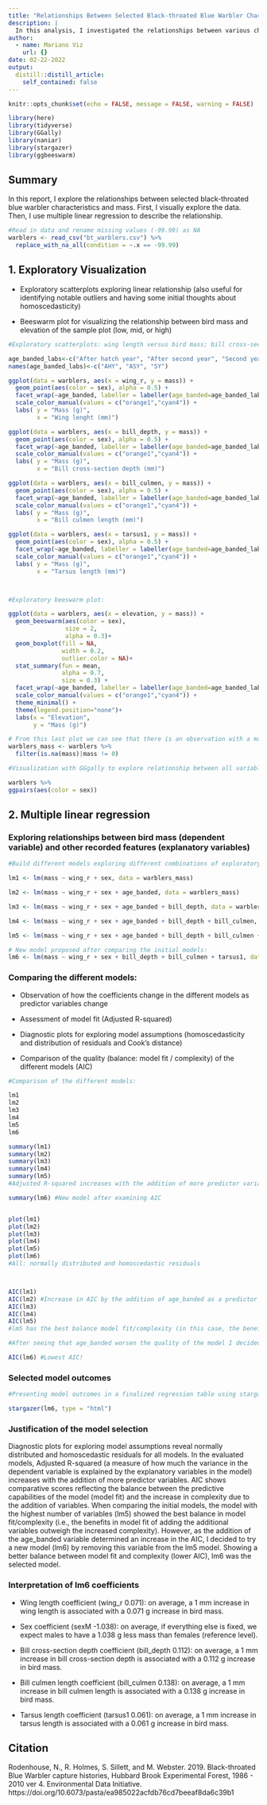 ```yaml
---
title: "Relationships Between Selected Black-throated Blue Warbler Characteristics and Mass"
description: |
  In this analysis, I investigated the relationships between various characteristics of black-throated blue warblers and their mass using multiple linear regression. The analysis began with exploratory visualizations, including scatterplots and beeswarm plots, to identify potential linear relationships and outliers. Then, I performed multiple linear regression to quantitatively describe the relationships between mass and other recorded features such as wing length, sex, bill dimensions, and tarsus length. Model selection was based on diagnostic plots, Adjusted R-squared, and AIC scores to ensure the best balance between model fit and complexity.
author:
  - name: Mariano Viz
    url: {}
date: 02-22-2022
output:
  distill::distill_article:
    self_contained: false
---
```


```r
knitr::opts_chunk$set(echo = FALSE, message = FALSE, warning = FALSE)

library(here)
library(tidyverse)
library(GGally)
library(naniar)
library(stargazer)
library(ggbeeswarm)
```

## Summary 
In this report, I explore the relationships between selected black-throated blue warbler characteristics and mass. First, I visually explore the data. Then, I use multiple linear regression to describe the relationship. 



```r
#Read in data and rename missing values (-99.99) as NA
warblers <- read_csv("bt_warblers.csv") %>% 
  replace_with_na_all(condition = ~.x == -99.99)


```

## 1. Exploratory Visualization

- Exploratory scatterplots exploring linear relationship (also useful for identifying notable outliers and having some initial thoughts about homoscedasticity)

- Beeswarm plot for visualizing the relationship between bird mass and elevation of the sample plot (low, mid, or high)


```r

#Exploratory scatterplots: wing length versus bird mass; bill cross-section depth versus bird mass; bill culmen length versus bird mass; tarsus length versus bird mass.

age_banded_labs<-c("After hatch year", "After second year", "Second year")
names(age_banded_labs)<-c("AHY", "ASY", "SY")

ggplot(data = warblers, aes(x = wing_r, y = mass)) + 
  geom_point(aes(color = sex), alpha = 0.5) +
  facet_wrap(~age_banded, labeller = labeller(age_banded=age_banded_labs))+
  scale_color_manual(values = c("orange1","cyan4")) +
  labs( y = "Mass (g)",
        x = "Wing lenght (mm)")

ggplot(data = warblers, aes(x = bill_depth, y = mass)) + 
  geom_point(aes(color = sex), alpha = 0.5) +
  facet_wrap(~age_banded, labeller = labeller(age_banded=age_banded_labs))+
  scale_color_manual(values = c("orange1","cyan4")) +
  labs( y = "Mass (g)",
        x = "Bill cross-section depth (mm)")

ggplot(data = warblers, aes(x = bill_culmen, y = mass)) + 
  geom_point(aes(color = sex), alpha = 0.5) +
  facet_wrap(~age_banded, labeller = labeller(age_banded=age_banded_labs))+
  scale_color_manual(values = c("orange1","cyan4")) +
  labs( y = "Mass (g)",
        x = "Bill culmen length (mm)")

ggplot(data = warblers, aes(x = tarsus1, y = mass)) + 
  geom_point(aes(color = sex), alpha = 0.5) +
  facet_wrap(~age_banded, labeller = labeller(age_banded=age_banded_labs))+
  scale_color_manual(values = c("orange1","cyan4")) +
  labs( y = "Mass (g)",
        x = "Tarsus length (mm)")



#Exploratory beeswarm plot:

ggplot(data = warblers, aes(x = elevation, y = mass)) +
  geom_beeswarm(aes(color = sex),
                size = 2,
                alpha = 0.3)+
  geom_boxplot(fill = NA, 
               width = 0.2, 
               outlier.color = NA)+
  stat_summary(fun = mean,
               alpha = 0.7,
               size = 0.3) +
  facet_wrap(~age_banded, labeller = labeller(age_banded=age_banded_labs))+
  scale_color_manual(values = c("orange1","cyan4")) +
  theme_minimal() +
  theme(legend.position="none")+
  labs(x = "Elevation",
       y = "Mass (g)") 

# From this last plot we can see that there is an observation with a mass of 0 grams. I assume that this value represents an error and I decide to remove it:
warblers_mass <- warblers %>% 
  filter(is.na(mass)|mass != 0)

```


```r
#Visualization with GGgally to explore relationship between all variables and actual correlation (not shown on HTML):

warblers %>% 
ggpairs(aes(color = sex))


```


## 2. Multiple linear regression

### Exploring relationships between bird mass (dependent variable) and other recorded features (explanatory variables)


```r
#Build different models exploring different combinations of exploratory variables

lm1 <- lm(mass ~ wing_r + sex, data = warblers_mass)

lm2 <- lm(mass ~ wing_r + sex + age_banded, data = warblers_mass)

lm3 <- lm(mass ~ wing_r + sex + age_banded + bill_depth, data = warblers_mass)

lm4 <- lm(mass ~ wing_r + sex + age_banded + bill_depth + bill_culmen, data = warblers_mass)

lm5 <- lm(mass ~ wing_r + sex + age_banded + bill_depth + bill_culmen + tarsus1, data = warblers_mass)

# New model proposed after comparing the initial models:
lm6 <- lm(mass ~ wing_r + sex + bill_depth + bill_culmen + tarsus1, data = warblers_mass) 


```


### Comparing the different models:

- Observation of how the coefficients change in the different models as predictor variables change 

- Assessment of model fit (Adjusted R-squared)

- Diagnostic plots for exploring model assumptions (homoscedasticity and distribution of residuals and Cook's distance)

- Comparison of the quality (balance: model fit / complexity) of the different models (AIC)


```r

#Comparison of the different models: 

lm1
lm2
lm3
lm4
lm5
lm6

summary(lm1)
summary(lm2)
summary(lm3)
summary(lm4)
summary(lm5)
#Adjusted R-squared increases with the addition of more predictor variables

summary(lm6) #New model after examining AIC 


plot(lm1)
plot(lm2)
plot(lm3)
plot(lm4)
plot(lm5)
plot(lm6)
#All: normally distributed and homoscedastic residuals 



AIC(lm1)
AIC(lm2) #Increase in AIC by the addition of age_banded as a predictor variable
AIC(lm3)
AIC(lm4)
AIC(lm5)
#lm5 has the best balance model fit/complexity (in this case, the benefits in model fit of adding the additional variables outweigh the increased complexity)

#After seeing that age_banded worsen the quality of the model I decided to try a new model: lm5 without age_banded

AIC(lm6) #Lowest AIC!


```


### Selected model outcomes  

```r
#Presenting model outcomes in a finalized regression table using stargazer

stargazer(lm6, type = "html")

```


### Justification of the model selection

Diagnostic plots for exploring model assumptions reveal normally distributed and homoscedastic residuals for all models. In the evaluated models, Adjusted R-squared (a measure of how much the variance in the dependent variable is explained by the explanatory variables in the model) increases with the addition of more predictor variables. AIC shows comparative scores reflecting the balance between the predictive capabilities of the model (model fit) and the increase in complexity due to the addition of variables. When comparing the initial models, the model with the highest number of variables (lm5) showed the best balance in model fit/complexity (i.e., the benefits in model fit of adding the additional variables outweigh the increased complexity). However, as the addition of the age_banded variable determined an increase in the AIC, I decided to try a new model (lm6) by removing this variable from the lm5 model. Showing a better balance between model fit and complexity (lower AIC), lm6 was the selected model.  



### Interpretation of lm6 coefficients

- Wing length coefficient (wing_r 0.071): on average, a 1 mm increase in wing length is associated with a 0.071 g increase in bird mass.

- Sex coefficient (sexM -1.038): on average, if everything else is fixed, we expect males to have a 1.038 g less mass than females (reference level). 

- Bill cross-section depth coefficient (bill_depth 0.112): on average, a 1 mm increase in bill cross-section depth is associated with a 0.112 g increase in bird mass.

- Bill culmen length coefficient (bill_culmen 0.138): on average, a 1 mm increase in bill culmen length is associated with a 0.138 g increase in bird mass.

- Tarsus length coefficient (tarsus1 0.061): on average, a 1 mm increase in tarsus length is associated with a 0.061 g increase in bird mass.



## Citation
Rodenhouse, N., R. Holmes, S. Sillett, and M. Webster. 2019. Black-throated Blue Warbler capture histories, Hubbard Brook Experimental Forest, 1986 - 2010 ver 4. Environmental Data Initiative.
https://doi.org/10.6073/pasta/ea985022acfdb76cd7beeaf8da6c39b1
